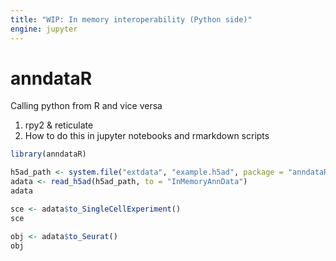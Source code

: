 ```yaml
---
title: "WIP: In memory interoperability (Python side)"
engine: jupyter
---
```



# anndataR

Calling python from R and vice versa

1. rpy2 & reticulate
2. How to do this in jupyter notebooks and rmarkdown scripts

```r
library(anndataR)

h5ad_path <- system.file("extdata", "example.h5ad", package = "anndataR")
adata <- read_h5ad(h5ad_path, to = "InMemoryAnnData")
adata
```
```r
sce <- adata$to_SingleCellExperiment()
sce
```
```r
obj <- adata$to_Seurat()
obj
```
